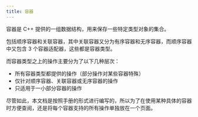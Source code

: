 ```yaml
---
title: 容器
---
```


容器是 C++ 提供的一组数据结构，用来保存一些特定类型对象的集合。

包括顺序容器和关联容器，其中关联容器又分为有序容器和无序容器，而顺序容器中又包含 3 个容器适配器，这些都是容器类型。

而容器类型之上的操作主要分为了以下几种层次：

- 所有容器类型都提供的操作（部分操作对某些容器特殊）
- 仅针对顺序容器、关联容器或无序容器的操作
- 只适用于一小部分容器的操作

尽管如此，本文档是按照手册的形式进行编写的，所以为了在使用某种具体的容器时方便查阅，还是将每个容器支持的所有操作单独放在一个页面。
